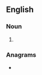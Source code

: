 ==English==

===Noun===
{{head|en|noun form}}

# {{plural of|spirene|lang=en}}

===Anagrams===
* {{anagrams|en|a=eeinprss|erepsins|insperse|ripeness|serpines}}